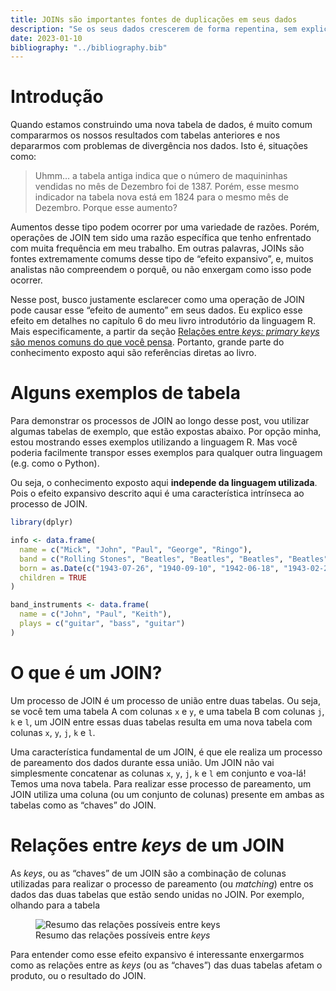 ```yaml
---
title: JOINs são importantes fontes de duplicações em seus dados
description: "Se os seus dados crescerem de forma repentina, sem explicação aparente, verifique se os seus JOINs são a fonte desse problema"
date: 2023-01-10
bibliography: "../bibliography.bib"
---
```



# Introdução

<!--
A regra de ouro da programação DRY (*do not repeat yourself*) também pode influenciar outras dimensões de sua vida. Por exemplo, se você der o mesmo conselho para uma pessoa pela terceira vez ou mais, é melhor que você escreva ou documente esse conselho de alguma forma. Desse modo, você pode disseminar esse conselho para outras pessoas de forma mais efetiva. Esse post é um reflexo direto disso:

> When you’ve written the same code 3 times, write a function. When you’ve given the same in-person advice 3 times, write a blog post. ROBINSON, David, 2017 ^[Essa citação vem de um tweet de David Robinson, o qual está disponível no link: <https://twitter.com/drob/status/928447584712253440?s=20&t=5gy5SkBKGr6oXsWcg9LIag>].
-->

Quando estamos construindo uma nova tabela de dados, é muito comum compararmos os nossos resultados com tabelas anteriores e nos depararmos com problemas de divergência nos dados. Isto é, situações como:

> Uhmm... a tabela antiga indica que o número de maquininhas vendidas no mês de Dezembro foi de 1387. Porém, esse mesmo indicador na tabela nova está em 1824 para o mesmo mês de Dezembro. Porque esse aumento?

Aumentos desse tipo podem ocorrer por uma variedade de razões. Porém, operações de JOIN tem sido uma razão específica que tenho enfrentado com muita frequência em meu trabalho. Em outras palavras, JOINs são fontes extremamente comums desse tipo de "efeito expansivo", e, muitos analistas não compreendem o porquê, ou não enxergam como isso pode ocorrer. 

Nesse post, busco justamente esclarecer como uma operação de JOIN pode causar esse "efeito de aumento" em seus dados. Eu explico esse efeito em detalhes no capítulo 6 do meu livro introdutório da linguagem R. Mais especificamente, a partir da seção [Relações entre *keys: primary keys* são menos comuns do que você pensa](https://pedropark99.github.io/Introducao_R/introdu%C3%A7%C3%A3o-a-base-de-dados-relacionais-com-dplyr.html#rela%C3%A7%C3%B5es-entre-keys-primary-keys-s%C3%A3o-menos-comuns-do-que-voc%C3%AA-pensa). Portanto, grande parte do conhecimento exposto aqui são referências diretas ao livro.

# Alguns exemplos de tabela

Para demonstrar os processos de JOIN ao longo desse post, vou utilizar algumas tabelas de exemplo, que estão expostas abaixo. Por opção minha, estou mostrando esses exemplos utilizando a linguagem R. Mas você poderia facilmente transpor esses exemplos para qualquer outra linguagem (e.g. como o Python).

Ou seja, o conhecimento exposto aqui **independe da linguagem utilizada**. Pois o efeito expansivo descrito aqui é uma característica intrínseca ao processo de JOIN.

```r
library(dplyr)

info <- data.frame(
  name = c("Mick", "John", "Paul", "George", "Ringo"),
  band = c("Rolling Stones", "Beatles", "Beatles", "Beatles", "Beatles"),
  born = as.Date(c("1943-07-26", "1940-09-10", "1942-06-18", "1943-02-25", "1940-07-07")),
  children = TRUE
)

band_instruments <- data.frame(
  name = c("John", "Paul", "Keith"),
  plays = c("guitar", "bass", "guitar")
)
```

# O que é um JOIN?

Um processo de JOIN é um processo de união entre duas tabelas. Ou seja, se você tem uma tabela A com colunas `x` e `y`, e uma tabela B com colunas `j`, `k` e `l`, um JOIN entre essas duas tabelas resulta em uma nova tabela com colunas `x`, `y`, `j`, `k` e `l`.

Uma característica fundamental de um JOIN, é que ele realiza um processo de pareamento dos dados durante essa união. Um JOIN não vai simplesmente concatenar as colunas `x`, `y`, `j`, `k` e `l` em conjunto e voa-lá! Temos uma nova tabela. Para realizar esse processo de pareamento, um JOIN utiliza uma coluna (ou um conjunto de colunas) presente em ambas as tabelas como as "chaves" do JOIN.


# Relações entre *keys* de um JOIN

As *keys*, ou as "chaves" de um JOIN são a combinação de colunas utilizadas para realizar o processo de pareamento (ou *matching*) entre os dados das duas tabelas que estão sendo unidas no JOIN. Por exemplo, olhando para a tabela 


![Resumo das relações possíveis entre *keys*](../relacoes_keys.png)

Para entender como esse efeito expansivo é interessante enxergarmos como as relações entre as *keys* (ou as "chaves") das duas tabelas afetam o produto, ou o resultado do JOIN.



